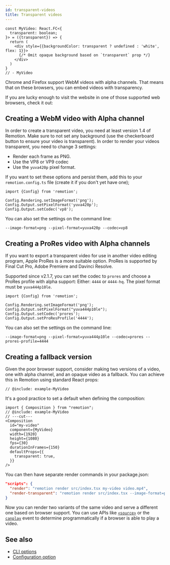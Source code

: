 ```yaml
---
id: transparent-videos
title: Transparent videos
---
```



```twoslash include example
const MyVideo: React.FC<{
  transparent: boolean;
}> = ({transparent}) => {
  return (
    <div style={{backgroundColor: transparent ? undefined : 'white', flex: 1}}>
      {/* Omit opaque background based on `transparent` prop */}
    </div>
  )
}
// - MyVideo
```

Chrome and Firefox support WebM videos with alpha channels. That means that on these browsers, you can embed videos with transparency.

If you are lucky enough to visit the website in one of those supported web browsers, check it out:

<TransparentVideoDemo />

## Creating a WebM video with Alpha channel

In order to create a transparent video, you need at least version 1.4 of Remotion. Make sure to not set any background (use the checkerboard button to ensure your video is transparent). In order to render your videos transparent, you need to change 3 settings:

- Render each frame as PNG.
- Use the VP8 or VP9 codec
- Use the `yuva420p` pixel format.

If you want to set these options and persist them, add this to your `remotion.config.ts` file (create it if you don't yet have one);

```tsx twoslash
import {Config} from 'remotion';

Config.Rendering.setImageFormat('png');
Config.Output.setPixelFormat('yuva420p');
Config.Output.setCodec('vp8');
```

You can also set the settings on the command line:

```console
--image-format=png --pixel-format=yuva420p --codec=vp8
```

## Creating a ProRes video with Alpha channels

If you want to export a transparent video for use in another video editing program, Apple ProRes is a more suitable option.
ProRes is supported by Final Cut Pro, Adobe Premiere and Davinci Resolve.

Supported since v2.1.7, you can set the codec to `prores` and choose a ProRes profile with alpha support: Either: `4444` or `4444-hq`. The pixel format must be `yuva444p10le`.

```tsx twoslash
import {Config} from 'remotion';

Config.Rendering.setImageFormat('png');
Config.Output.setPixelFormat("yuva444p10le");
Config.Output.setCodec('prores');
Config.Output.setProResProfile('4444');
```

You can also set the settings on the command line:

```console
--image-format=png --pixel-format=yuva444p10le --codec=prores --prores-profile=4444
```

## Creating a fallback version

Given the poor browser support, consider making two versions of a video, one with alpha channel, and an opaque video as a fallback. You can achieve this in Remotion using standard React props:

```tsx twoslash {1}
// @include: example-MyVideo
```

It's a good practice to set a default when defining the composition:

```tsx twoslash {7-9}
import { Composition } from "remotion";
// @include: example-MyVideo
// ---cut---
<Composition
  id="my-video"
  component={MyVideo}
  width={1920}
  height={1080}
  fps={30}
  durationInFrames={150}
  defaultProps={{
    transparent: true,
  }}
/>
```

You can then have separate render commands in your package.json:

```json
"scripts": {
  "render": "remotion render src/index.tsx my-video video.mp4",
  "render-transparent": "remotion render src/index.tsx --image-format=png --pixel-format=yuva420p --codec=vp8 my-video video-transparent.webm"
}
```

Now you can render two variants of the same video and serve a different one
based on browser support. You can use APIs like [`<source>`](https://developer.mozilla.org/en-US/docs/Web/HTML/Element/source) or the [`canplay`](https://developer.mozilla.org/en-US/docs/Web/API/HTMLMediaElement/canplay_event) event to determine programmatically if a browser is able to play a video.

## See also

- [CLI options](/docs/cli)
- [Configuration option](/docs/config)
